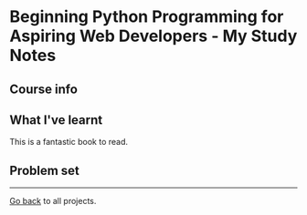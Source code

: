 
<Layout pageTitle="Beginning Python">

# Beginning Python Programming for Aspiring Web Developers - My Study Notes

## Course info

## What I've learnt
This is a fantastic book to read.

## Problem set
---
[Go back](/) to all projects.
</Layout>